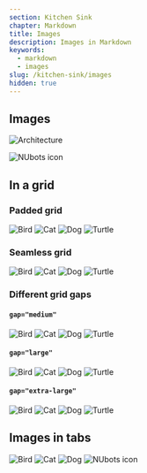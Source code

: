 ```yaml
---
section: Kitchen Sink
chapter: Markdown
title: Images
description: Images in Markdown
keywords:
  - markdown
  - images
slug: /kitchen-sink/images
hidden: true
---
```


## Images

![Architecture](https://source.unsplash.com/featured/960x540/?modern+architecture 'Modern Architecture')

![NUbots icon](../../images/nubots-icon.png 'NUbots icon')

## In a grid

### Padded grid

<Grid columns='1fr 1fr' rows="1fr 1fr" caption="Some possible pets">

![Bird](https://source.unsplash.com/featured/960x540/?bird,0 'Bird')
![Cat](https://source.unsplash.com/featured/960x540/?cat,0 'Cat')
![Dog](https://source.unsplash.com/featured/960x540/?dog,0 'Dog')
![Turtle](https://source.unsplash.com/featured/960x540/?turtle,0 'Turtle')

</Grid>

### Seamless grid

<Grid columns='1fr 1fr' rows="1fr 1fr" caption="Some possible pets" seamless>

![Bird](https://source.unsplash.com/featured/960x540/?bird,1 'Bird')
![Cat](https://source.unsplash.com/featured/960x540/?cat,1 'Cat')
![Dog](https://source.unsplash.com/featured/960x540/?dog,1 'Dog')
![Turtle](https://source.unsplash.com/featured/960x540/?turtle,1 'Turtle')

</Grid>

### Different grid gaps

#### `gap="medium"`

<Grid columns='1fr 1fr' rows="1fr 1fr" gap="medium" caption="Some possible pets">

![Bird](https://source.unsplash.com/featured/960x540/?bird,1 'Bird')
![Cat](https://source.unsplash.com/featured/960x540/?cat,1 'Cat')
![Dog](https://source.unsplash.com/featured/960x540/?dog,1 'Dog')
![Turtle](https://source.unsplash.com/featured/960x540/?turtle,1 'Turtle')

</Grid>

#### `gap="large"`

<Grid columns='1fr 1fr' rows="1fr 1fr" gap="large" caption="Some possible pets">

![Bird](https://source.unsplash.com/featured/960x540/?bird,1 'Bird')
![Cat](https://source.unsplash.com/featured/960x540/?cat,1 'Cat')
![Dog](https://source.unsplash.com/featured/960x540/?dog,1 'Dog')
![Turtle](https://source.unsplash.com/featured/960x540/?turtle,1 'Turtle')

</Grid>

#### `gap="extra-large"`

<Grid columns='1fr 1fr' rows="1fr 1fr" gap="extra-large" caption="Some possible pets">

![Bird](https://source.unsplash.com/featured/960x540/?bird,1 'Bird')
![Cat](https://source.unsplash.com/featured/960x540/?cat,1 'Cat')
![Dog](https://source.unsplash.com/featured/960x540/?dog,1 'Dog')
![Turtle](https://source.unsplash.com/featured/960x540/?turtle,1 'Turtle')

</Grid>

## Images in tabs

<TabbedImages>

![Bird](https://source.unsplash.com/featured/960x540/?bird,11 'Bird')
![Cat](https://source.unsplash.com/featured/960x540/?cat,11 'Cat')
![Dog](https://source.unsplash.com/featured/960x540/?dog,11 'Dog')
![NUbots icon](../../images/nubots-icon.png 'NUbots icon')

</TabbedImages>
